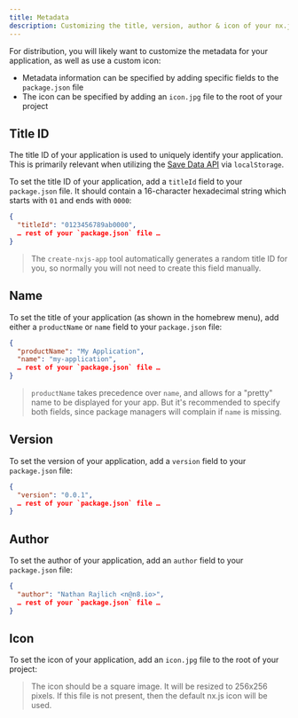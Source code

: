 ```yaml
---
title: Metadata
description: Customizing the title, version, author & icon of your nx.js application
---
```



For distribution, you will likely want to customize the metadata for your application, as well as use a custom icon:
* Metadata information can be specified by adding specific fields to the `package.json` file
* The icon can be specified by adding an `icon.jpg` file to the root of your project

## Title ID

The title ID of your application is used to uniquely identify your application. This is
primarily relevant when utilizing the [Save Data API](/runtime/concepts/save-data) via `localStorage`.

To set the title ID of your application, add a `titleId` field to your `package.json` file.
It should contain a 16-character hexadecimal string which starts with `01` and ends with `0000`:

```json title="package.json"
{
  "titleId": "0123456789ab0000",
  … rest of your `package.json` file …
}
```

> The `create-nxjs-app` tool automatically generates a random title ID for you,
> so normally you will not need to create this field manually.

## Name

To set the title of your application (as shown in the homebrew menu), add either a
`productName` or `name` field to your `package.json` file:

```json title="package.json"
{
  "productName": "My Application",
  "name": "my-application",
  … rest of your `package.json` file …
}
```

> `productName` takes precedence over `name`, and allows for a "pretty" name to be
> displayed for your app. But it's recommended to specify both fields, since
> package managers will complain if `name` is missing.

## Version

To set the version of your application, add a `version` field to your `package.json` file:

```json title="package.json"
{
  "version": "0.0.1",
  … rest of your `package.json` file …
}
```

## Author

To set the author of your application, add an `author` field to your `package.json` file:

```json title="package.json"
{
  "author": "Nathan Rajlich <n@n8.io>",
  … rest of your `package.json` file …
}
```

## Icon

To set the icon of your application, add an `icon.jpg` file to the root of your project:

<Files>
  <File name="icon.jpg" />
  <File name="package.json" />
  <Folder name="src" defaultOpen>
    <File name="main.ts" />
  </Folder>
</Files>

> The icon should be a square image. It will be resized to 256x256 pixels. If this file is
> not present, then the default nx.js icon will be used.
